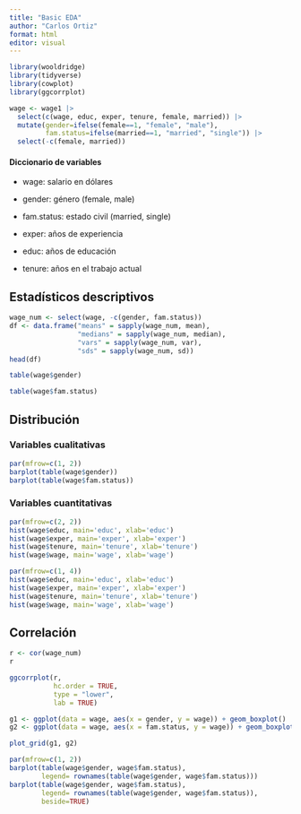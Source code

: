 ```yaml
---
title: "Basic EDA"
author: "Carlos Ortiz"
format: html
editor: visual
---
```


```r
library(wooldridge)
library(tidyverse)
library(cowplot)
library(ggcorrplot)
```

```r
wage <- wage1 |>
  select(c(wage, educ, exper, tenure, female, married)) |>
  mutate(gender=ifelse(female==1, "female", "male"),
         fam.status=ifelse(married==1, "married", "single")) |>
  select(-c(female, married))
```

#### Diccionario de variables

-   wage: salario en dólares

-   gender: género (female, male)

-   fam.status: estado civil (married, single)

-   exper: años de experiencia

-   educ: años de educación

-   tenure: años en el trabajo actual

## Estadísticos descriptivos

```r
wage_num <- select(wage, -c(gender, fam.status))
df <- data.frame("means" = sapply(wage_num, mean),
                 "medians" = sapply(wage_num, median),
                 "vars" = sapply(wage_num, var),
                 "sds" = sapply(wage_num, sd))
head(df)
```

```r
table(wage$gender)
```

```r
table(wage$fam.status)
```

## Distribución

### Variables cualitativas

```r
par(mfrow=c(1, 2))
barplot(table(wage$gender))
barplot(table(wage$fam.status))

```

### Variables cuantitativas

```r
par(mfrow=c(2, 2))
hist(wage$educ, main='educ', xlab='educ')
hist(wage$exper, main='exper', xlab='exper')
hist(wage$tenure, main='tenure', xlab='tenure')
hist(wage$wage, main='wage', xlab='wage')
```

```r
par(mfrow=c(1, 4))
hist(wage$educ, main='educ', xlab='educ')
hist(wage$exper, main='exper', xlab='exper')
hist(wage$tenure, main='tenure', xlab='tenure')
hist(wage$wage, main='wage', xlab='wage')

```

## Correlación

```r
r <- cor(wage_num)
r
```

```r
ggcorrplot(r,
           hc.order = TRUE,
           type = "lower",
           lab = TRUE)
```

```r
g1 <- ggplot(data = wage, aes(x = gender, y = wage)) + geom_boxplot()
g2 <- ggplot(data = wage, aes(x = fam.status, y = wage)) + geom_boxplot()

plot_grid(g1, g2)
```

```r
par(mfrow=c(1, 2))
barplot(table(wage$gender, wage$fam.status),
        legend= rownames(table(wage$gender, wage$fam.status)))
barplot(table(wage$gender, wage$fam.status),
        legend= rownames(table(wage$gender, wage$fam.status)),
        beside=TRUE)
```

